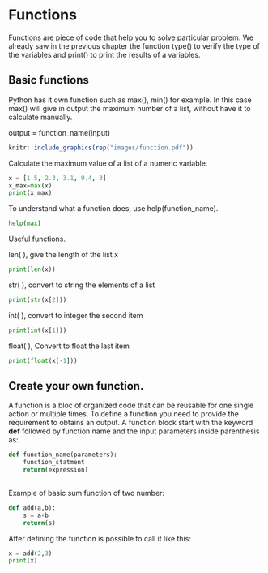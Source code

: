 # Functions

Functions are piece of code that help you to solve particular problem. We already saw in the previous chapter the function type() to verify the type of the variables and print() to print the results of a variables.

## Basic functions

Python has it own function such as max(), min() for example. In this case max() will give in output the maximum number of a list, without have it to calculate manually.

output = function_name(input)

```r

knitr::include_graphics(rep("images/function.pdf"))
```

Calculate the maximum value of a list of a numeric variable.
```python
x = [1.5, 2.3, 3.1, 9.4, 3]
x_max=max(x)
print(x_max)

```

To understand what a function does, use help(function_name). 

```python
help(max)
```

Useful functions.

len( ), give the length of the list x
```python
print(len(x)) 
```

str( ), convert to string the elements of a list
```python
print(str(x[2]))
```

int( ), convert to integer the second item
```python
print(int(x[1])) 
```

float( ), Convert to float the last item
```python
print(float(x[-1]))
```

## Create your own function.

A function is a bloc of organized code that can be reusable for one single action or multiple times. To define a function you need to provide the requirement to obtains an output. A function block start with the keyword **def** followed by function name and the input parameters inside parenthesis as:

```python
def function_name(parameters):
    function_statment
    return(expression)
  
```

Example of basic sum function of two number:
```python
def add(a,b):
    s = a+b
    return(s)
```


After defining the function is possible to call it like this:
```python
x = add(2,3)
print(x)

```

